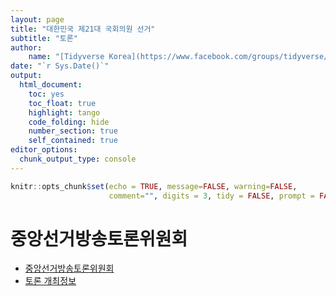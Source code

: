 ```yaml
---
layout: page
title: "대한민국 제21대 국회의원 선거"
subtitle: "토론"
author:
    name: "[Tidyverse Korea](https://www.facebook.com/groups/tidyverse/)"
date: "`r Sys.Date()`"
output:
  html_document: 
    toc: yes
    toc_float: true
    highlight: tango
    code_folding: hide
    number_section: true
    self_contained: true
editor_options: 
  chunk_output_type: console
---
```


```r
knitr::opts_chunk$set(echo = TRUE, message=FALSE, warning=FALSE,
                      comment="", digits = 3, tidy = FALSE, prompt = FALSE, fig.align = 'center')

```

# 중앙선거방송토론위원회

- [중앙선거방송토론위원회](http://www.debates.go.kr/)
- [토론 개최정보](http://www.debates.go.kr/2016_broadcast/broadcast02.php?year=2020&s_ca_name=27)